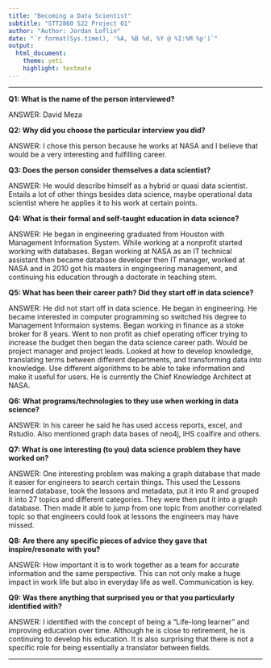 ```yaml
---
title: "Becoming a Data Scientist"
subtitle: "STT2860 S22 Project 01"
author: "Author: Jordan Loflin"
date: "`r format(Sys.time(), '%A, %B %d, %Y @ %I:%M %p')`"
output: 
  html_document: 
    theme: yeti
    highlight: textmate
---
```

***

**Q1: What is the name of the person interviewed?**

ANSWER: David Meza

**Q2: Why did you choose the particular interview you did?**

ANSWER: I chose this person because he works at NASA and I believe that would be a very interesting and fulfilling career.

**Q3: Does the person consider themselves a data scientist?**

ANSWER: He would describe himself as a hybrid or quasi data scientist. Entails a lot of other things besides data science, maybe operational data scientist where he applies it to his work at certain points.

**Q4: What is their formal and self-taught education in data science?**

ANSWER: He began in engineering graduated from Houston with Management Information System. While working at a nonprofit started working with databases. Began working at NASA as an IT technical assistant then became database developer then IT manager, worked at NASA and in 2010 got his masters in engingeering management, and continuing his education through a doctorate in teaching stem.

**Q5: What has been their career path? Did they start off in data science?**

ANSWER: He did not start off in data science. He began in engineering. He became interested in computer programming so switched his degree to Management Informaion systems. Began working in finance as a stoke broker for 8 years. Went to non profit as chief operating officer trying to increase the budget then began the data science career path. Would be project manager and project leads. Looked at how to develop knowledge, translating terms between different departments, and transforming data into knowledge. Use different algoriithms to be able to take information and make it useful for users. He is currently the Chief Knowledge Architect at NASA.

**Q6: What programs/technologies to they use when working in data science?**

ANSWER: In his career he said he has used access reports, excel, and Rstudio. Also mentioned graph data bases of  neo4j, IHS coalfire and others.

**Q7: What is one interesting (to you) data science problem they have worked on?**

ANSWER: One interesting problem was making a graph database that made it easier for engineers to search certain things. This used the Lessons learned database, took the lessons and metadata, put it into R and grouped it into 27 topics and different categories. They were then put it into a graph database. Then made it able to jump from one topic from another correlated topic so that engineers could look at lessons the engineers may have missed. 

**Q8: Are there any specific pieces of advice they gave that inspire/resonate with you?**

ANSWER: How important it is to work together as a team for accurate information and the same perspective. This can not only make a huge impact in work life but also in everyday life as well. Communication is key.

**Q9: Was there anything that surprised you or that you particularly identified with?**

ANSWER: I identified with the concept of being a "Life-long learner" and improving education over time. Although he is close to retirement, he is continuing to develop his education. It is also surprising that there is not a specific role for being essentially a translator between fields. 

***
